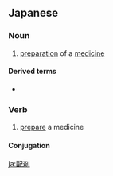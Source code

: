 ==Japanese==
{{ja-kanjitab|はい|ざい|yomi=on}}

===Noun===
{{ja-noun|はいざい}}

# [[preparation]] of a [[medicine]]

====Derived terms====
* {{ja-r|天の配剤|てん の はいざい}}

===Verb===
{{ja-verb-suru|はいざい}}

# [[prepare]] a medicine

====Conjugation====
{{ja-suru|はいざい}}

[[ja:配剤]]